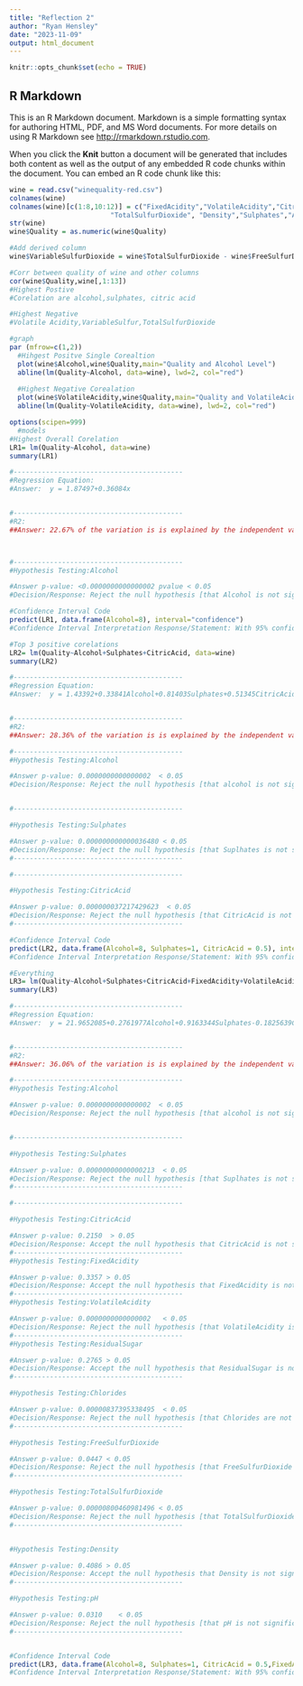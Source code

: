 ---
title: "Reflection 2"
author: "Ryan Hensley"
date: "2023-11-09"
output: html_document
---

```{r setup, include=FALSE}
knitr::opts_chunk$set(echo = TRUE)
```

## R Markdown

This is an R Markdown document. Markdown is a simple formatting syntax for authoring HTML, PDF, and MS Word documents. For more details on using R Markdown see <http://rmarkdown.rstudio.com>.

When you click the **Knit** button a document will be generated that includes both content as well as the output of any embedded R code chunks within the document. You can embed an R code chunk like this:

```{r}
wine = read.csv("winequality-red.csv") 
colnames(wine)
colnames(wine)[c(1:8,10:12)] = c("FixedAcidity","VolatileAcidity","CitricAcid", "ResidualSugar", "Chlorides", "FreeSulfurDioxide", 
                         "TotalSulfurDioxide", "Density","Sulphates","Alcohol","Quality")
str(wine)
wine$Quality = as.numeric(wine$Quality)

#Add derived column
wine$VariableSulfurDioxide = wine$TotalSulfurDioxide - wine$FreeSulfurDioxide 
```
```{r}
#Corr between quality of wine and other columns 
cor(wine$Quality,wine[,1:13])
#Highest Postive 
#Corelation are alcohol,sulphates, citric acid

#Highest Negative 
#Volatile Acidity,VariableSulfur,TotalSulfurDioxide

#graph 
par (mfrow=c(1,2))
  #Hihgest Positve Single Corealtion
  plot(wine$Alcohol,wine$Quality,main="Quality and Alcohol Level")
  abline(lm(Quality~Alcohol, data=wine), lwd=2, col="red")
  
  #Highest Negative Corealation
  plot(wine$VolatileAcidity,wine$Quality,main="Quality and VolatileAcidity Level")
  abline(lm(Quality~VolatileAcidity, data=wine), lwd=2, col="red")

```

```{r}
options(scipen=999)
  #models
#Highest Overall Corelation
LR1= lm(Quality~Alcohol, data=wine)
summary(LR1)

```

```{r}
#------------------------------------------
#Regression Equation:  
#Answer:  y = 1.87497+0.36084x 


#------------------------------------------
#R2:
##Answer: 22.67% of the variation is is explained by the independent variable in the model



#------------------------------------------
#Hypothesis Testing:Alcohol

#Answer p-value: <0.0000000000000002 pvalue < 0.05
#Decision/Response: Reject the null hypothesis [that Alcohol is not significant]; Alcohol is significant in predicting Quality

#Confidence Interval Code
predict(LR1, data.frame(Alcohol=8), interval="confidence")
#Confidence Interval Interpretation Response/Statement: With 95% confidence, we can say the quality of wine with an alcohol level of 8 will have a quality between 4.675137 and 4.848281
```


```{r}
#Top 3 positive corelations 
LR2= lm(Quality~Alcohol+Sulphates+CitricAcid, data=wine)
summary(LR2)
```


```{r}
#------------------------------------------
#Regression Equation:  
#Answer:  y = 1.43392+0.33841Alcohol+0.81403Sulphates+0.51345CitricAcid


#------------------------------------------
#R2:
##Answer: 28.36% of the variation is is explained by the independent variable in the model

#------------------------------------------
#Hypothesis Testing:Alcohol

#Answer p-value: 0.0000000000000002  < 0.05
#Decision/Response: Reject the null hypothesis [that alcohol is not significant]; alcohol is significant in predicting quality


#------------------------------------------ 

#Hypothesis Testing:Sulphates

#Answer p-value: 0.000000000000036480 < 0.05
#Decision/Response: Reject the null hypothesis [that Suplhates is not significant]; Sulphates are significant in predicting Quality
#------------------------------------------

#------------------------------------------ 

#Hypothesis Testing:CitricAcid

#Answer p-value: 0.000000037217429623  < 0.05
#Decision/Response: Reject the null hypothesis [that CitricAcid is not significant]; CitricAcid is significant in predicting Quality
#------------------------------------------

#Confidence Interval Code
predict(LR2, data.frame(Alcohol=8, Sulphates=1, CitricAcid = 0.5), interval="confidence")
#Confidence Interval Interpretation Response/Statement: With 95% confidence, we can say the quality of wine with an alcohol level of 8,Sulphates of 1, and CitricAcid off 0.5 will have a quality between 5.096602  and 5.32727
```


```{r}
#Everything 
LR3= lm(Quality~Alcohol+Sulphates+CitricAcid+FixedAcidity+VolatileAcidity+ResidualSugar+Chlorides+FreeSulfurDioxide+TotalSulfurDioxide+Density+pH,data=wine)
summary(LR3)
```

```{r}
#------------------------------------------
#Regression Equation:  
#Answer:  y = 21.9652085+0.2761977Alcohol+0.9163344Sulphates-0.1825639CitricAcid+0.0249906FixedAcidity-1.0835903VolatileAcidity+0.0163313ResidualSugar-1.8742252Chlorides +  0.0043613FreeSulfurDioxide-0.0032646TotalSulfurDioxide-17.8811638Density-0.4136531pH


#------------------------------------------
#R2:
##Answer: 36.06% of the variation is is explained by the independent variable in the model

#------------------------------------------
#Hypothesis Testing:Alcohol

#Answer p-value: 0.0000000000000002  < 0.05
#Decision/Response: Reject the null hypothesis [that alcohol is not significant]; alcohol is significant in predicting quality


#------------------------------------------ 

#Hypothesis Testing:Sulphates

#Answer p-value: 0.00000000000000213  < 0.05
#Decision/Response: Reject the null hypothesis [that Suplhates is not significant]; Sulphates are significant in predicting Quality
#------------------------------------------

#------------------------------------------ 

#Hypothesis Testing:CitricAcid

#Answer p-value: 0.2150  > 0.05
#Decision/Response: Accept the null hypothesis that CitricAcid is not significant in predicting Quality
#------------------------------------------
#Hypothesis Testing:FixedAcidity

#Answer p-value: 0.3357 > 0.05
#Decision/Response: Accept the null hypothesis that FixedAcidity is not significant in predicting Quality
#------------------------------------------
#Hypothesis Testing:VolatileAcidity 

#Answer p-value: 0.0000000000000002   < 0.05
#Decision/Response: Reject the null hypothesis [that VolatileAcidity is not significant]; VolatileAcidity is significant in predicting Quality
#------------------------------------------
#Hypothesis Testing:ResidualSugar 

#Answer p-value: 0.2765 > 0.05
#Decision/Response: Accept the null hypothesis that ResidualSugar is not significant in predicting Quality
#------------------------------------------

#Hypothesis Testing:Chlorides 

#Answer p-value: 0.00000837395338495  < 0.05
#Decision/Response: Reject the null hypothesis [that Chlorides are not significant]; Chlorides are significant in predicting Quality
#------------------------------------------

#Hypothesis Testing:FreeSulfurDioxide  

#Answer p-value: 0.0447 < 0.05
#Decision/Response: Reject the null hypothesis [that FreeSulfurDioxide is not significant]; FreeSulfurDioxide is significant in predicting Quality
#------------------------------------------

#Hypothesis Testing:TotalSulfurDioxide  

#Answer p-value: 0.00000800460981496 < 0.05
#Decision/Response: Reject the null hypothesis [that TotalSulfurDioxide is not significant]; TotalSulfurDioxide is significant in predicting Quality
#------------------------------------------


#Hypothesis Testing:Density          

#Answer p-value: 0.4086 > 0.05
#Decision/Response: Accept the null hypothesis that Density is not significant in predicting Quality
#------------------------------------------

#Hypothesis Testing:pH  

#Answer p-value: 0.0310    < 0.05
#Decision/Response: Reject the null hypothesis [that pH is not significant]; pH is significant in predicting Quality
#------------------------------------------


#Confidence Interval Code
predict(LR3, data.frame(Alcohol=8, Sulphates=1, CitricAcid = 0.5,FixedAcidity = 7.5, VolatileAcidity = 0.62, ResidualSugar = 1.85,Chlorides = 0.09,FreeSulfurDioxide= 12,TotalSulfurDioxide=67,Density =1, pH = 3), interval="confidence")
#Confidence Interval Interpretation Response/Statement: With 95% confidence, we can say the quality of wine with an Alcohol=8, Sulphates=1, CitricAcid = 0.5,FixedAcidity = 7.5, VolatileAcidity = 0.62, ResidualSugar = 1.85,Chlorides = 0.09,FreeSulfurDioxide= 12,TotalSulfurDioxide=67,Density =1, pH = 3 will have a quality between 4.86439 and 5.312538
```

